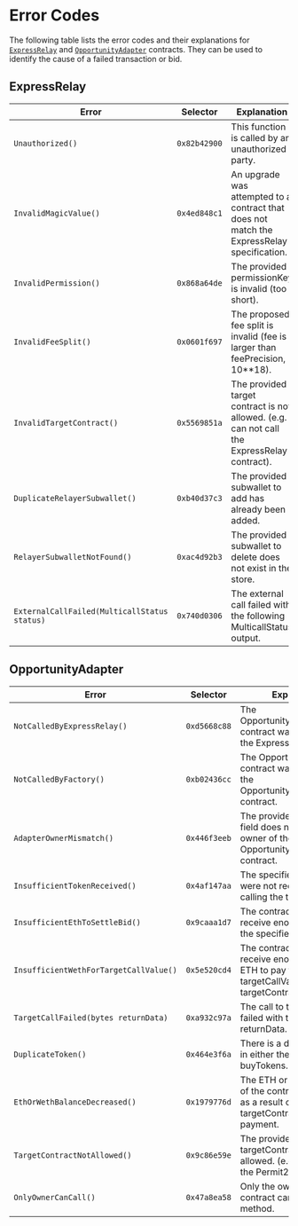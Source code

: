# Error Codes

The following table lists the error codes and their explanations for [`ExpressRelay`](https://github.com/pyth-network/per/blob/main/contracts/src/express-relay/ExpressRelay.sol) and [`OpportunityAdapter`](https://github.com/pyth-network/per/blob/main/contracts/src/opportunity-adapter/OpportunityAdapter.sol) contracts.
They can be used to identify the cause of a failed transaction or bid.

## ExpressRelay

| Error                                        | Selector     | Explanation                                                                                 |
| -------------------------------------------- | ------------ | ------------------------------------------------------------------------------------------- |
| `Unauthorized()`                             | `0x82b42900` | This function is called by an unauthorized party.                                           |
| `InvalidMagicValue()`                        | `0x4ed848c1` | An upgrade was attempted to a contract that does not match the ExpressRelay specification.  |
| `InvalidPermission()`                        | `0x868a64de` | The provided permissionKey is invalid (too short).                                          |
| `InvalidFeeSplit()`                          | `0x0601f697` | The proposed fee split is invalid (fee is larger than feePrecision, 10\*\*18).              |
| `InvalidTargetContract()`                    | `0x5569851a` | The provided target contract is not allowed. (e.g. can not call the ExpressRelay contract). |
| `DuplicateRelayerSubwallet()`                | `0xb40d37c3` | The provided subwallet to add has already been added.                                       |
| `RelayerSubwalletNotFound()`                 | `0xac4d92b3` | The provided subwallet to delete does not exist in the store.                               |
| `ExternalCallFailed(MulticallStatus status)` | `0x740d0306` | The external call failed with the following MulticallStatus output.                         |

## OpportunityAdapter

| Error                                  | Selector     | Explanation                                                                                                      |
| -------------------------------------- | ------------ | ---------------------------------------------------------------------------------------------------------------- |
| `NotCalledByExpressRelay()`            | `0xd5668c88` | The OpportunityAdapterFactory contract was not called by the ExpressRelay contract.                              |
| `NotCalledByFactory()`                 | `0xb02436cc` | The OpportunityAdapter contract was not called by the OpportunityAdapterFactory contract.                        |
| `AdapterOwnerMismatch()`               | `0x446f3eeb` | The provided executor field does not match the owner of the called OpportunityAdapter contract.                  |
| `InsufficientTokenReceived()`          | `0x4af147aa` | The specified buyTokens were not received after calling the target contract.                                     |
| `InsufficientEthToSettleBid()`         | `0x9caaa1d7` | The contract did not receive enough ETH to pay the specified bid.                                                |
| `InsufficientWethForTargetCallValue()` | `0x5e520cd4` | The contract did not receive enough Wrapped ETH to pay the targetCallValue to the targetContract.                |
| `TargetCallFailed(bytes returnData)`   | `0xa932c97a` | The call to targetContract failed with the specified returnData.                                                 |
| `DuplicateToken()`                     | `0x464e3f6a` | There is a duplicate token in either the sellTokens or buyTokens.                                                |
| `EthOrWethBalanceDecreased()`          | `0x1979776d` | The ETH or WETH balance of the contract decreased as a result of the call to targetContract and the bid payment. |
| `TargetContractNotAllowed()`           | `0x9c86e59e` | The provided targetContract is not allowed. (e.g. can not call the Permit2 contract).                            |
| `OnlyOwnerCanCall()`                   | `0x47a8ea58` | Only the owner of the contract can call this method.                                                             |
